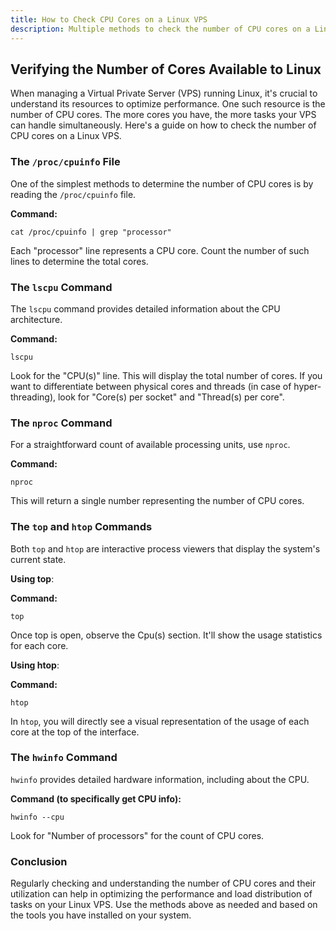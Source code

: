 ```yaml
---
title: How to Check CPU Cores on a Linux VPS
description: Multiple methods to check the number of CPU cores on a Linux VPS. From simple command-line utilities to detailed hardware info tools, get a comprehensive guide to optimize and understand your server's performance capabilities
---
```



## Verifying the Number of Cores Available to Linux

When managing a Virtual Private Server (VPS) running Linux, it's crucial to understand its resources to optimize performance. One such resource is the number of CPU cores. The more cores you have, the more tasks your VPS can handle simultaneously. Here's a guide on how to check the number of CPU cores on a Linux VPS.

### The `/proc/cpuinfo` File

One of the simplest methods to determine the number of CPU cores is by reading the `/proc/cpuinfo` file.

**Command:**

```shell Shell
cat /proc/cpuinfo | grep "processor"
```

Each "processor" line represents a CPU core. Count the number of such lines to determine the total cores.

### The `lscpu` Command

The `lscpu` command provides detailed information about the CPU architecture.

**Command:**

```shell Shell
lscpu
```

Look for the "CPU(s)" line. This will display the total number of cores. If you want to differentiate between physical cores and threads (in case of hyper-threading), look for "Core(s) per socket" and "Thread(s) per core".

### The `nproc` Command

For a straightforward count of available processing units, use `nproc`.

**Command:**

```shell Shell
nproc
```

This will return a single number representing the number of CPU cores.

### The `top` and `htop` Commands

Both `top` and `htop` are interactive process viewers that display the system's current state.

**Using top**:

**Command:**

```shell Shell
top
```

Once top is open, observe the Cpu(s) section. It'll show the usage statistics for each core.

**Using htop**:

**Command:**

```shell Shell
htop
```

In `htop`, you will directly see a visual representation of the usage of each core at the top of the interface.

### The `hwinfo` Command

`hwinfo` provides detailed hardware information, including about the CPU.

**Command (to specifically get CPU info):**

```shell Shell
hwinfo --cpu
```

Look for "Number of processors" for the count of CPU cores.

### Conclusion

Regularly checking and understanding the number of CPU cores and their utilization can help in optimizing the performance and load distribution of tasks on your Linux VPS. Use the methods above as needed and based on the tools you have installed on your system.

<CtaButton
  label='CPU Cores vs. CPU Sockets'
  link='./understanding-cpu-cores-vs-sockets-in-vps'
/>
